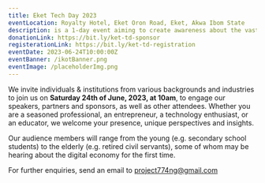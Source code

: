 ```yaml
---
title: Eket Tech Day 2023
eventLocation: Royalty Hotel, Eket Oron Road, Eket, Akwa Ibom State
description: is a 1-day event aiming to create awareness about the vast opportunities presented by the digital economy to individuals residing in the region.
donationLink: https://bit.ly/ket-td-sponsor
registerationLink: https://bit.ly/ket-td-registration
eventDate: 2023-06-24T10:00:00Z
eventBanner: /ikotBanner.png
eventImage: /placeholderImg.png
---
```


We invite individuals & institutions from various backgrounds and industries to join us on **Saturday 24th of June, 2023, at 10am**, to engage our speakers, partners and sponsors, as well as other attendees. Whether you are a seasoned professional, an entrepreneur, a technology enthusiast, or an educator, we welcome your presence, unique perspectives and insights.

Our audience members will range from the young (e.g. secondary school students) to the elderly (e.g. retired civil servants), some of whom may be hearing about the digital economy for the first time.

For further enquiries, send an email to [project774ng@gmail.com](mailto:project774ng@gmail.com)
